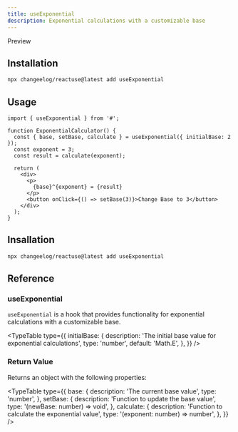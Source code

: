 ```yaml
---
title: useExponential
description: Exponential calculations with a customizable base
---
```


Preview

## Installation

```bash
npx changeelog/reactuse@latest add useExponential
```

## Usage

```tsx
import { useExponential } from '#';

function ExponentialCalculator() {
  const { base, setBase, calculate } = useExponential({ initialBase: 2 });
  const exponent = 3;
  const result = calculate(exponent);

  return (
    <div>
      <p>
        {base}^{exponent} = {result}
      </p>
      <button onClick={() => setBase(3)}>Change Base to 3</button>
    </div>
  );
}
```

## Insallation

```bash
npx changeelog/reactuse@latest add useExponential
```

## Reference

### useExponential

`useExponential` is a hook that provides functionality for exponential calculations with a customizable base.

<TypeTable
  type={{
    initialBase: {
      description: 'The initial base value for exponential calculations',
      type: 'number',
      default: 'Math.E',
    },
  }}
/>

### Return Value

Returns an object with the following properties:

<TypeTable
  type={{
    base: {
      description: 'The current base value',
      type: 'number',
    },
    setBase: {
      description: 'Function to update the base value',
      type: '(newBase: number) => void',
    },
    calculate: {
      description: 'Function to calculate the exponential value',
      type: '(exponent: number) => number',
    },
  }}
/>

